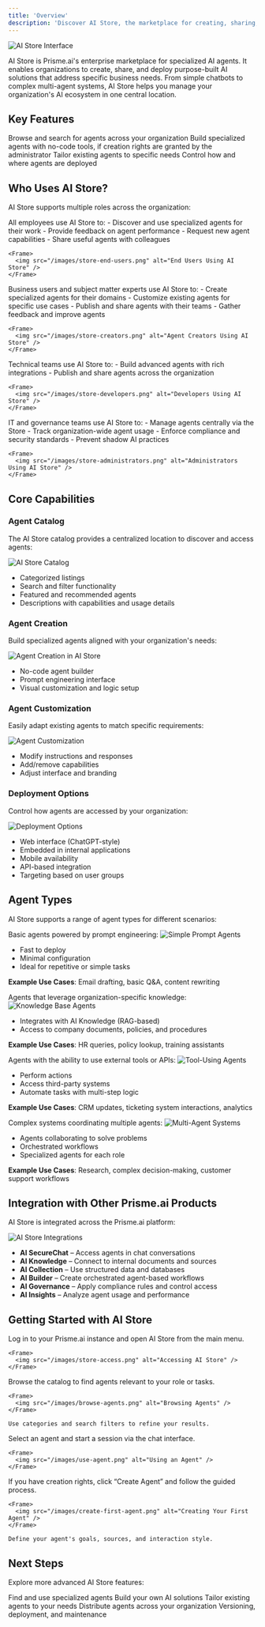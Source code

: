 ```yaml
---
title: 'Overview'
description: 'Discover AI Store, the marketplace for creating, sharing, and deploying specialized AI agents'
---
```


<Frame>
  <img src="/images/ai-store-hero.png" alt="AI Store Interface" />
</Frame>

AI Store is Prisme.ai's enterprise marketplace for specialized AI agents. It enables organizations to create, share, and deploy purpose-built AI solutions that address specific business needs. From simple chatbots to complex multi-agent systems, AI Store helps you manage your organization's AI ecosystem in one central location.

## Key Features

<CardGroup cols={2}>
  <Card title="Agent Discovery" icon="magnifying-glass">
    Browse and search for agents across your organization
  </Card>
  <Card title="Agent Creation" icon="square-plus">
    Build specialized agents with no-code tools, if creation rights are granted by the administrator
  </Card>
  <Card title="Agent Customization" icon="sliders">
    Tailor existing agents to specific needs
  </Card>
  <Card title="Deployment Options" icon="rocket">
    Control how and where agents are deployed
  </Card>
</CardGroup>

## Who Uses AI Store?

AI Store supports multiple roles across the organization:

<Tabs>
  <Tab title="End Users">
    All employees use AI Store to:
    - Discover and use specialized agents for their work
    - Provide feedback on agent performance
    - Request new agent capabilities
    - Share useful agents with colleagues

    <Frame>
      <img src="/images/store-end-users.png" alt="End Users Using AI Store" />
    </Frame>
  </Tab>

  <Tab title="Agent Creators">
    Business users and subject matter experts use AI Store to:
    - Create specialized agents for their domains
    - Customize existing agents for specific use cases
    - Publish and share agents with their teams
    - Gather feedback and improve agents

    <Frame>
      <img src="/images/store-creators.png" alt="Agent Creators Using AI Store" />
    </Frame>
  </Tab>

  <Tab title="Developers">
    Technical teams use AI Store to:
    - Build advanced agents with rich integrations
    - Publish and share agents across the organization

    <Frame>
      <img src="/images/store-developers.png" alt="Developers Using AI Store" />
    </Frame>
  </Tab>

  <Tab title="Administrators">
    IT and governance teams use AI Store to:
    - Manage agents centrally via the Store
    - Track organization-wide agent usage
    - Enforce compliance and security standards
    - Prevent shadow AI practices

    <Frame>
      <img src="/images/store-administrators.png" alt="Administrators Using AI Store" />
    </Frame>
  </Tab>
</Tabs>

## Core Capabilities

### Agent Catalog

The AI Store catalog provides a centralized location to discover and access agents:

<Frame>
  <img src="/images/store-catalog.png" alt="AI Store Catalog" />
</Frame>

- Categorized listings
- Search and filter functionality
- Featured and recommended agents
- Descriptions with capabilities and usage details

### Agent Creation

Build specialized agents aligned with your organization's needs:

<Frame>
  <img src="/images/agent-creation.png" alt="Agent Creation in AI Store" />
</Frame>

- No-code agent builder
- Prompt engineering interface
- Visual customization and logic setup

### Agent Customization

Easily adapt existing agents to match specific requirements:

<Frame>
  <img src="/images/agent-customization.png" alt="Agent Customization" />
</Frame>

- Modify instructions and responses
- Add/remove capabilities
- Adjust interface and branding

### Deployment Options

Control how agents are accessed by your organization:

<Frame>
  <img src="/images/deployment-options.png" alt="Deployment Options" />
</Frame>

- Web interface (ChatGPT-style)
- Embedded in internal applications
- Mobile availability
- API-based integration
- Targeting based on user groups

## Agent Types

AI Store supports a range of agent types for different scenarios:

<Accordion title="Simple Prompt Agents">
  Basic agents powered by prompt engineering:

  <Frame>
    <img src="/images/prompt-agents.png" alt="Simple Prompt Agents" />
  </Frame>

  - Fast to deploy
  - Minimal configuration
  - Ideal for repetitive or simple tasks

  **Example Use Cases**: Email drafting, basic Q&A, content rewriting
</Accordion>

<Accordion title="Knowledge Base Agents">
  Agents that leverage organization-specific knowledge:

  <Frame>
    <img src="/images/knowledge-agents.png" alt="Knowledge Base Agents" />
  </Frame>

  - Integrates with AI Knowledge (RAG-based)
  - Access to company documents, policies, and procedures

  **Example Use Cases**: HR queries, policy lookup, training assistants
</Accordion>

<Accordion title="Tool-Using Agents">
  Agents with the ability to use external tools or APIs:

  <Frame>
    <img src="/images/tool-agents.png" alt="Tool-Using Agents" />
  </Frame>

  - Perform actions
  - Access third-party systems
  - Automate tasks with multi-step logic

  **Example Use Cases**: CRM updates, ticketing system interactions, analytics
</Accordion>

<Accordion title="Multi-Agent Systems">
  Complex systems coordinating multiple agents:

  <Frame>
    <img src="/images/multi-agents.png" alt="Multi-Agent Systems" />
  </Frame>

  - Agents collaborating to solve problems
  - Orchestrated workflows
  - Specialized agents for each role

  **Example Use Cases**: Research, complex decision-making, customer support workflows
</Accordion>

## Integration with Other Prisme.ai Products

AI Store is integrated across the Prisme.ai platform:

<Frame>
  <img src="/images/store-integrations.png" alt="AI Store Integrations" />
</Frame>

- **AI SecureChat** – Access agents in chat conversations
- **AI Knowledge** – Connect to internal documents and sources
- **AI Collection** – Use structured data and databases
- **AI Builder** – Create orchestrated agent-based workflows
- **AI Governance** – Apply compliance rules and control access
- **AI Insights** – Analyze agent usage and performance

## Getting Started with AI Store

<Steps>
  <Step title="Access AI Store">
    Log in to your Prisme.ai instance and open AI Store from the main menu.

    <Frame>
      <img src="/images/store-access.png" alt="Accessing AI Store" />
    </Frame>
  </Step>

  <Step title="Explore available agents">
    Browse the catalog to find agents relevant to your role or tasks.

    <Frame>
      <img src="/images/browse-agents.png" alt="Browsing Agents" />
    </Frame>

    Use categories and search filters to refine your results.
  </Step>

  <Step title="Use an agent">
    Select an agent and start a session via the chat interface.

    <Frame>
      <img src="/images/use-agent.png" alt="Using an Agent" />
    </Frame>
  </Step>

  <Step title="Create your first agent">
    If you have creation rights, click “Create Agent” and follow the guided process.

    <Frame>
      <img src="/images/create-first-agent.png" alt="Creating Your First Agent" />
    </Frame>

    Define your agent's goals, sources, and interaction style.
  </Step>
</Steps>

## Next Steps

Explore more advanced AI Store features:

<CardGroup cols={2}>
  <Card title="Discovering Agents" icon="magnifying-glass" href="discovering-agents">
    Find and use specialized agents
  </Card>
  <Card title="Creating Agents" icon="square-plus" href="creating-agents">
    Build your own AI solutions
  </Card>
  <Card title="Customizing Agents" icon="sliders" href="customizing-agents">
    Tailor existing agents to your needs
  </Card>
  <Card title="Sharing Agents" icon="share-nodes" href="sharing-agents">
    Distribute agents across your organization
  </Card>
  <Card title="Managing Agents" icon="list-check" href="managing-agents">
    Versioning, deployment, and maintenance
  </Card>
</CardGroup>
